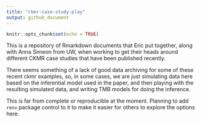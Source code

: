 ```yaml
---
title: "ckmr-case-study-play"
output: github_document
---
```


```r
knitr::opts_chunk$set(echo = TRUE)
```

This is a repository of Rmarkdown documents that Eric put together, along with
Anna Simeon from UW, when working to get their heads around different CKMR case
studies that have been published recently.  

There seems something of a lack of good data archiving for some of these recent
ckmr examples, so, in some cases, we are just simulating data here based on the
inferential model used in the paper, and then playing with the resulting simulated
data, and writing TMB models for doing the inference.

This is far from complete or reproducible at the moment. Planning to add `renv` package
control to it to make it easier for others to explore the options here.

